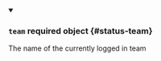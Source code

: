 


<details className="config-field" data-expandable="true" open>
<summary>

### `team` <span className="config-field-required" data-required="false">required</span> <span className="config-field-type">object</span> <span className="config-field-default"></span> <span className="config-field-enum"></span> {#status-team}

The name of the currently logged in team

</summary>

<PartialTeamreference />


</details>
